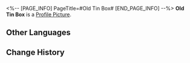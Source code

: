 <%-- [PAGE_INFO]
PageTitle=#Old Tin Box#
[END_PAGE_INFO] --%>
{{Item Infobox
|id          = 140183
|image       = Item Old Tin Box.png
|type        = Mission Item
|invCategory = Missions
|rarity      = 3
|effect      = 
|description = A rather artsy tin box sitting there silently like a book.<br />''"Please put this tin box on sale on the shelf on the second row to the right of Spare Time Book Shop's door..."''
}}
'''Old Tin Box''' is a [[Profile Picture]].

==Other Languages==
{{Other Languages
|en   = Old Tin Box
|zhs  = 陈旧的铁盒
|zht  = 陳舊的鐵盒
|ja   = 古い鉄の箱
|ko   = 낡은 철제 상자
|es   = Caja metálica antigua
|fr   = Boîte en étain ancienne
|ru   = Старая шкатулка
|th   = กล่องเหล็กเก่าๆ
|vi   = Hộp Sắt Cũ Kỹ
|de   = Alte Blechkiste
|id   = Kotak Besi Tua
|pt   = Caixa de Lata Antiga
}}

==Change History==
{{Change History|1.0}}